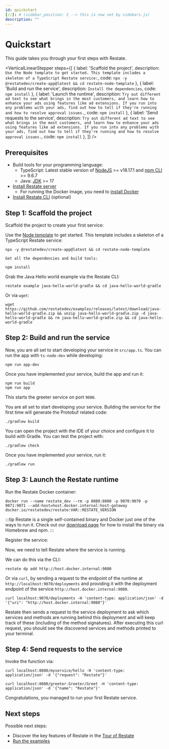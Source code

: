 ```yaml
---
id: quickstart
[//]: # (sidebar_position: 2 --> this is now set by sidebars.js)
description: ""
---
```





# Quickstart
This guide takes you through your first steps with Restate.

[//]: # (<Stepper alternativeLabel>)

[//]: # (    <Step>)

[//]: # (        <StepLabel>Step 1</StepLabel>)

[//]: # (    </Step>)

[//]: # (    <Step>)

[//]: # (        <StepLabel>Step 2</StepLabel>)

[//]: # (    </Step>)

[//]: # (    <Step>)

[//]: # (        <StepLabel>Step 3</StepLabel>)

[//]: # (    </Step>)

[//]: # (</Stepper>)


<VerticalLinearStepper
    steps={[
        {
            label: 'Scaffold the project',
            description: `
            Use the Node template to get started. This template includes a skeleton of a TypeScript Restate service:
          `,
            code: `npx -y @restatedev/create-app@latest && cd restate-node-template`
            },
            {
                label: 'Build and run the service',
                description: `
            Install the dependencies
          `,
            code: `npm install`
        },
        {
            label: 'Launch the runtime',
            description: `
        Try out different ad text to see what brings in the most customers,
        and learn how to enhance your ads using features like ad extensions.
        If you run into any problems with your ads, find out how to tell if
        they're running and how to resolve approval issues.
      `,
            code: `npm install`
        },
        {
            label: 'Send requests to the service',
            description: `
        Try out different ad text to see what brings in the most customers,
        and learn how to enhance your ads using features like ad extensions.
        If you run into any problems with your ads, find out how to tell if
        they're running and how to resolve approval issues.
      `,
            code: `npm install`
        },
    ]}
/>


[//]: # (<VerticalLinearStepper>)

[//]: # (    <StepListFromMDX>)

[//]: # (        <Step>)

[//]: # (            <StepLabel>Step 1</StepLabel>)

[//]: # (            <StepContent>My step content story is a loooooong story that needs to appear here</StepContent>)

[//]: # (        </Step>)

[//]: # (        <Step>)

[//]: # (            <StepLabel>Step 2</StepLabel>)

[//]: # (            <StepContent>My step content story is a loooooong story that needs to appear here</StepContent>)

[//]: # (        </Step>)

[//]: # (        <Step>)

[//]: # (            <StepLabel>Step 3</StepLabel>)

[//]: # (            <StepContent>My step content story is a loooooong story that needs to appear here</StepContent>)

[//]: # (        </Step>)

[//]: # (    </StepListFromMDX>)

[//]: # (</VerticalLinearStepper>)



## Prerequisites
- Build tools for your programming language:
    - TypeScript: Latest stable version of [NodeJS](https://nodejs.org/en/) >= v18.17.1 and [npm CLI](https://docs.npmjs.com/downloading-and-installing-node-js-and-npm) >= 9.6.7
    - Java: [JDK](https://whichjdk.com/) >= 17
- [Install Restate server](https://restate.dev/get-restate/)
    - For running the Docker image, you need to [install Docker](https://docs.docker.com/engine/install/)
- [Install Restate CLI](/operate/cli#installation) (optional)

## Step 1: Scaffold the project

Scaffold the project to create your first service:

<Tabs groupId="sdk" queryString>
<TabItem value="ts" label="TypeScript" default>

Use the [Node template](https://github.com/restatedev/node-template-generator) to get started.
This template includes a skeleton of a TypeScript Restate service:

```shell
npx -y @restatedev/create-app@latest && cd restate-node-template
```



    Get all the dependencies and build tools:

```shell
npm install
```

</TabItem>
<TabItem value="java" label="Java" default>

Grab the Java Hello world example via the Restate CLI:

```shell
restate example java-hello-world-gradle && cd java-hello-world-gradle
```

Or via `wget`:
```shell
wget https://github.com/restatedev/examples/releases/latest/download/java-hello-world-gradle.zip && unzip java-hello-world-gradle.zip -d java-hello-world-gradle && rm java-hello-world-gradle.zip && cd java-hello-world-gradle
```

</TabItem>
</Tabs>

## Step 2: Build and run the service

<Tabs groupId="sdk" queryString>
<TabItem value="ts" label="TypeScript" default>

Now, you are all set to start developing your service in `src/app.ts`.
You can run the app with `ts-node-dev` while developing:

```shell
npm run app-dev
```

Once you have implemented your service, build the app and run it:

```shell
npm run build
npm run app
```

This starts the greeter service on port `9080`.

</TabItem>
<TabItem value="java" label="Java" default>

You are all set to start developing your service. Building the service for the first time will generate the Protobuf related code:

```shell
./gradlew build
```

You can open the project with the IDE of your choice and configure it to build with Gradle. You can test the project with:

```shell
./gradlew check
```

Once you have implemented your service, run it:

```shell
./gradlew run
```

</TabItem>
</Tabs>

## Step 3: Launch the Restate runtime

Run the Restate Docker container:

```shell
docker run --name restate_dev --rm -p 8080:8080 -p 9070:9070 -p 9071:9071 --add-host=host.docker.internal:host-gateway docker.io/restatedev/restate:VAR::RESTATE_VERSION
```

:::tip
Restate is a single self-contained binary and Docker just one of the ways to run it. Check out our [download page](https://restate.dev/get-restate/) for how to install the binary via Homebrew and npm.
:::

Register the service:

Now, we need to tell Restate where the service is running.

We can do this via the CLI:

```shell
restate dp add http://host.docker.internal:9080
```

Or via `curl`, by sending a request to the endpoint of the runtime at `http://localhost:9070/deployments`
and providing it with the deployment endpoint of the service `http://host.docker.internal:9080`.
```shell
curl localhost:9070/deployments -H 'content-type: application/json' -d '{"uri": "http://host.docker.internal:9080"}'
```

Restate then sends a request to the service deployment to ask which services and methods
are running behind this deployment and will keep track of these (including of the method signatures).
After executing this curl request, you should see the discovered services and methods printed to your terminal.

## Step 4: Send requests to the service

Invoke the function via:

<Tabs groupId="sdk" queryString>
<TabItem value="ts" label="TypeScript" default>

```shell
curl localhost:8080/myservice/hello -H 'content-type: application/json' -d '{"request": "Restate"}'
```

</TabItem>
<TabItem value="java" label="Java" default>

```shell
curl localhost:8080/greeter.Greeter/Greet -H 'content-type: application/json' -d '{"name": "Restate"}'
```

</TabItem>
</Tabs>

Congratulations, you managed to run your first Restate service.

## Next steps

Possible next steps:
- Discover the key features of Restate in the [Tour of Restate](/get_started/tour)
- [Run the examples](https://github.com/restatedev/examples)
